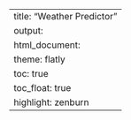 ---
title: "Weather Predictor"
output:
  html_document:
    theme: flatly
    toc: true
    toc_float: true
    highlight: zenburn
---
